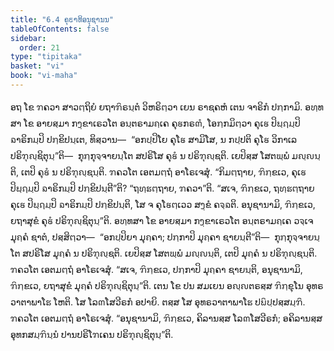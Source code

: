 ```yaml
---
title: "6.4 ຄຸຬາທິອນຸຊານນ"
tableOfContents: false
sidebar:
  order: 21
type: "tipitaka"
basket: "vi"
book: "vi-maha"
---
```



<DynamicBreadcrumb />

<Division number="272" book="vi-maha">

<Paragraph number="1248" book="vi-maha">
ອຖ ໂຂ ຠຄວາ ສາວຕ຺ຖິຍໍ ຍຖາຠິຣນ຺ຕໍ ວິຫຣິຕ຺ວາ ເຍນ ຣາຊຄຫໍ ເຕນ ຈາຣິກໍ ປກ຺ກາມິ. ອທ຺ທສາ ໂຂ ອາຍສ຺ມາ ກງ຺ຂາເຣວໂຕ ອນ຺ຕຣາມຄ຺ເຄ ຄຸຬກຣຓໍ, ໂອກ຺ກມິຕ຺ວາ ຄຸເຬ ປິຏ຺ຐມ຺ປິ ຉາຣິກມ຺ປິ ປກ຺ຂິປນ຺ເຕ, ທິສ຺ວານ—  “ອກປ຺ປິໂຍ ຄຸໂຬ ສາມິໂສ, ນ ກປ຺ປຕິ ຄຸໂຬ ວິກາເລ ປຣິຠຸຎ຺ຊິຕຸນ຺”ຕິ—  ກຸກ຺ກຸຈ຺ຈາຍນ຺ໂຕ ສປຣິໂສ ຄຸຬໍ ນ ປຣິຠຸຎ຺ຊຕິ. ເຍປິສ຺ສ ໂສຕພ຺ພໍ ມຎ຺ຎນ຺ຕິ, ເຕປິ ຄຸຬໍ ນ ປຣິຠຸຎ຺ຊນ຺ຕິ. ຠຄວໂຕ ເອຕມຕ຺ຖໍ ອາໂຣເຈສຸໍ. “ກິມຕ຺ຖາຍ, ຠິກ຺ຂເວ, ຄຸເຬ ປິຏ຺ຐມ຺ປິ ຉາຣິກມ຺ປິ ປກ຺ຂິປນ຺ຕີ”ຕິ? “ຖທ຺ຘຕ຺ຖາຍ, ຠຄວາ”ຕິ. “ສເຈ, ຠິກ຺ຂເວ, ຖທ຺ຘຕ຺ຖາຍ ຄຸເຬ ປິຏ຺ຐມ຺ປິ ຉາຣິກມ຺ປິ ປກ຺ຂິປນ຺ຕິ, ໂສ ຈ ຄຸໂຬຕ຺ເວວ ສງ຺ຂໍ ຄຈ຺ຉຕິ. ອນຸຊານາມິ, ຠິກ຺ຂເວ, ຍຖາສຸຂໍ ຄຸຬໍ ປຣິຠຸຎ຺ຊິຕຸນ຺”ຕິ.
</Paragraph>

<Paragraph number="1249" book="vi-maha">
ອທ຺ທສາ ໂຂ ອາຍສ຺ມາ ກງ຺ຂາເຣວໂຕ ອນ຺ຕຣາມຄ຺ເຄ ວຈ຺ເຈ ມຸຄ຺ຄໍ ຊາຕໍ, ປສ຺ສິຕ຺ວາ—  “ອກປ຺ປິຍາ ມຸຄ຺ຄາ; ປກ຺ກາປິ ມຸຄ຺ຄາ ຊາຍນ຺ຕີ”ຕິ—  ກຸກ຺ກຸຈ຺ຈາຍນ຺ໂຕ ສປຣິໂສ ມຸຄ຺ຄໍ ນ ປຣິຠຸຎ຺ຊຕິ. ເຍປິສ຺ສ ໂສຕພ຺ພໍ ມຎ຺ຎນ຺ຕິ, ເຕປິ ມຸຄ຺ຄໍ ນ ປຣິຠຸຎ຺ຊນ຺ຕິ. ຠຄວໂຕ ເອຕມຕ຺ຖໍ ອາໂຣເຈສຸໍ. “ສເຈ, ຠິກ຺ຂເວ, ປກ຺ກາປິ ມຸຄ຺ຄາ ຊາຍນ຺ຕິ, ອນຸຊານາມິ, ຠິກ຺ຂເວ, ຍຖາສຸຂໍ ມຸຄ຺ຄໍ ປຣິຠຸຎ຺ຊິຕຸນ຺”ຕິ.
</Paragraph>

</Division>
<Division number="273" book="vi-maha">

<Paragraph number="1250" book="vi-maha">
ເຕນ ໂຂ ປນ ສມເຍນ ອຎ຺ຎຕຣສ຺ສ ຠິກ຺ຂຸໂນ ອຸທຣວາຕາພາໂຘ ໂຫຕິ. ໂສ ໂລຓໂສວີຣກໍ ອປາຍິ. ຕສ຺ສ ໂສ ອຸທຣວາຕາພາໂຘ ປຏິປ຺ປສ຺ສມ຺ຠິ. ຠຄວໂຕ ເອຕມຕ຺ຖໍ ອາໂຣເຈສຸໍ. “ອນຸຊານາມິ, ຠິກ຺ຂເວ, ຄິລານສ຺ສ ໂລຓໂສວີຣກໍ; ອຄິລານສ຺ສ ອຸທກສມ຺ຠິນ຺ນໍ ປານປຣິໂຠເຄນ ປຣິຠຸຎ຺ຊິຕຸນ຺”ຕິ.
</Paragraph>
</Division>